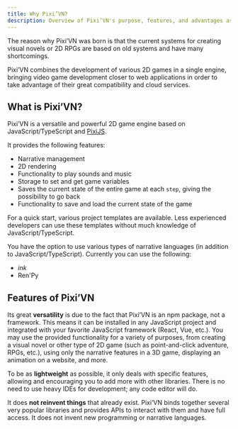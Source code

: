 ```yaml
---
title: Why Pixi’VN?
description: Overview of Pixi’VN's purpose, features, and advantages as a modern, flexible 2D game engine.
---
```


The reason why Pixi’VN was born is that the current systems for creating visual novels or 2D RPGs are based on old systems and have many shortcomings.

Pixi’VN combines the development of various 2D games in a single engine, bringing video game development closer to web applications in order to take advantage of their great compatibility and cloud services.

## What is Pixi’VN?

Pixi’VN is a versatile and powerful 2D game engine based on JavaScript/TypeScript and [PixiJS](https://pixijs.com/).

It provides the following features:

* Narrative management
* 2D rendering
* Functionality to play sounds and music
* Storage to set and get game variables
* Saves the current state of the entire game at each `step`, giving the possibility to go back
* Functionality to save and load the current state of the game

For a quick start, various <DynamicLink href="/start#project-initialization">project templates</DynamicLink> are available. Less experienced developers can use these templates without much knowledge of JavaScript/TypeScript.

You have the option to use various types of narrative languages (in addition to JavaScript/TypeScript). Currently you can use the following:

* <DynamicLink href="/ink">*ink*</DynamicLink>
* <DynamicLink href="/renpy">Ren'Py</DynamicLink>

## Features of Pixi’VN

Its great **versatility** is due to the fact that Pixi’VN is an npm package, not a framework. This means it can be installed in any JavaScript project and integrated with your favorite JavaScript framework (React, Vue, etc.).
You may use the provided functionality for a variety of purposes, from creating a visual novel or other type of 2D game (such as point-and-click adventure, RPGs, etc.), using only the narrative features in a 3D game, displaying an animation on a website, and more.

To be as **lightweight** as possible, it only deals with specific features, allowing and encouraging you to add more with other libraries. There is no need to use heavy IDEs for development; any code editor will do.

It does **not reinvent things** that already exist. Pixi’VN binds together several very popular libraries and provides APIs to interact with them and have full access. It does not invent new programming or narrative languages.
